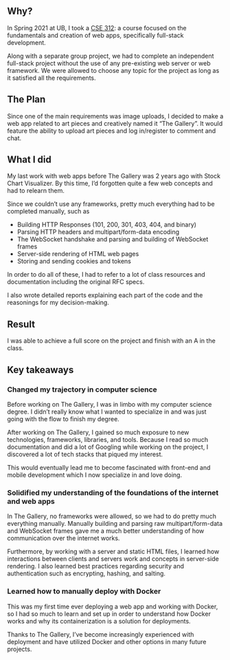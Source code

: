 ## Why?

In Spring 2021 at UB, I took a [CSE 312](https://catalog.buffalo.edu/courses/index.php?abbr=CSE&num=312): a course focused on the fundamentals and creation of web apps, specifically full-stack development.

Along with a separate group project, we had to complete an independent full-stack project without the use of any pre-existing web server or web framework. We were allowed to choose any topic for the project as long as it satisfied all the requirements.

## The Plan

Since one of the main requirements was image uploads, I decided to make a web app related to art pieces and creatively named it “The Gallery”. It would feature the ability to upload art pieces and log in/register to comment and chat.

## What I did

My last work with web apps before The Gallery was 2 years ago with Stock Chart Visualizer. By this time, I’d forgotten quite a few web concepts and had to relearn them.

Since we couldn’t use any frameworks, pretty much everything had to be completed manually, such as

- Building HTTP Responses (101, 200, 301, 403, 404, and binary)
- Parsing HTTP headers and multipart/form-data encoding
- The WebSocket handshake and parsing and building of WebSocket frames
- Server-side rendering of HTML web pages
- Storing and sending cookies and tokens

In order to do all of these, I had to refer to a lot of class resources and documentation including the original RFC specs.

I also wrote detailed reports explaining each part of the code and the reasonings for my decision-making.

## Result

I was able to achieve a full score on the project and finish with an A in the class.

## Key takeaways

### Changed my trajectory in computer science

Before working on The Gallery, I was in limbo with my computer science degree. I didn’t really know what I wanted to specialize in and was just going with the flow to finish my degree.

After working on The Gallery, I gained so much exposure to new technologies, frameworks, libraries, and tools. Because I read so much documentation and did a lot of Googling while working on the project, I discovered a lot of tech stacks that piqued my interest.

This would eventually lead me to become fascinated with front-end and mobile development which I now specialize in and love doing.

### Solidified my understanding of the foundations of the internet and web apps

In The Gallery, no frameworks were allowed, so we had to do pretty much everything manually. Manually building and parsing raw multipart/form-data and WebSocket frames gave me a much better understanding of how communication over the internet works.

Furthermore, by working with a server and static HTML files, I learned how interactions between clients and servers work and concepts in server-side rendering. I also learned best practices regarding security and authentication such as encrypting, hashing, and salting.

### Learned how to manually deploy with Docker

This was my first time ever deploying a web app and working with Docker, so I had so much to learn and set up in order to understand how Docker works and why its containerization is a solution for deployments.

Thanks to The Gallery, I’ve become increasingly experienced with deployment and have utilized Docker and other options in many future projects.